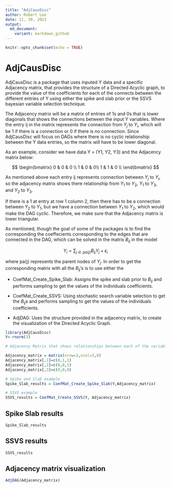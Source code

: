 ```yaml
---
title: "AdjCausDisc"
author: Robert Lee
date: 11, 30, 2023
output:
  md_document:
    variant: markdown_github
---
```


```r
knitr::opts_chunk$set(echo = TRUE)
```
# AdjCausDisc
AdjCausDisc is a package that uses inputed Y data and a specific Adjacency matrix, that provides the structure of a Directed Acyclic graph, to provide the value of the coefficients for each of the connects between the different entries of Y using either the spike and slab prior or the SSVS bayesian variable selection technique. 

The Adjacency matrix will be a matrix of entries of 1s and 0s that is lower diagonals that shows the connections between the input Y variables. Where the entry ij in the matrix represents the connection from $Y_{j}$ to $Y_{i}$, which will be 1 if there is a connection or 0 if there is no connection. Since AdjCausDisc will focus on DAGs where there is no cyclic relationship between the Y data entries, so the matrix will have to be lower diagonal.

As an example, consider we have data Y = (Y1, Y2, Y3) and the Adjacency matrix below:

$$
\begin{bmatrix} 
	0 & 0 & 0 \\
	1 & 0 & 0\\
	1 & 1 & 0 \\
	\end{bmatrix}
$$

As mentioned above each entry ij represents connection between $Y_{j}$ to $Y_{i}$, so the adjacency matrix shows there relationship from $Y_{1}$ to $Y_{2}$, $Y_{1}$ to $Y_{3}$, and $Y_{2}$ to $Y_{3}$. 

If there is a 1 at entry at row 1 column 2, then there has to be a connection between $Y_{2}$ to $Y_{1}$, but we have a connection between $Y_{1}$ to $Y_{2}$, which would make the DAG cyclic. Therefore, we make sure that the Adjacency matrix is lower triangular.

As mentioned, though the goal of some of the packages is to find the corresponding the coeffecients corresponding to the edges that are connected in the DAG, which can be solved in the matrix $B_{ij}$ in the model

$$Y_{i} = \sum_{j\in pa(j)}B_{ij}Y_{j}+\epsilon_{i}$$

where pa(j) represents the parent nodes of $Y_{j}$.
In order to get the corresponding matrix with all the $B_{ij}$'s is to use either the 

* CoefMat_Create_Spike_Slab: Assigns the spike and slab prior to $B_{ij}$ and performs sampling to get the values of the individuals coefficients.

* CoefMat_Create_SSVS: Using stochastic search variable selection to get the $B_{ij}$s and performs sampling to get the values of the individuals coefficients. 

* AdjDAG: Uses the structure provided in the adjacency matrix, to create the visualization of the Directed Acyclic Graph.


```r
library(AdjCausDisc)
Y<-rnorm(3)

# Adjacency Matrix that shows relationships between each of the variables for Y = (Y1, Y2, Y3)

Adjacency_matrix = matrix(nrow=3,ncol=3,0)
Adjacency_matrix[,1]=c(0,1,1)
Adjacency_matrix[,2]=c(0,0,1)
Adjacency_matrix[,3]=c(0,0,0)

# Spike and Slab example
Spike_Slab_results = CoefMat_Create_Spike_Slab(Y,Adjacency_matrix)

# SSVS example
SSVS_results = CoefMat_Create_SSVS(Y, Adjacency_matrix)
```

## Spike Slab results
```r
Spike_Slab_results
```

## SSVS results
```r
SSVS_results
```

## Adjacency matrix visualization
```r
AdjDAG(Adjacency_matrix)
```


